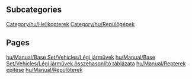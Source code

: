 
== Subcategories ==
[[Category/hu/Helikopterek]]
[[Category/hu/Repülőgépek]]

== Pages ==
[[hu/Manual/Base Set/Vehicles/Légi járművek]]
[[hu/Manual/Base Set/Vehicles/Légi járművek összehasonlító táblázata]]
[[hu/Manual/Repterek építése]]
[[hu/Manual/Repülőterek]]
